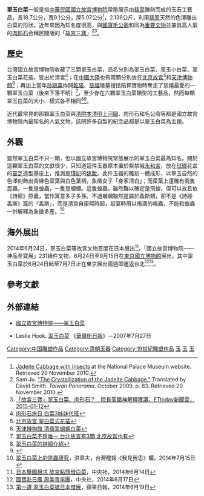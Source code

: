 {{Infobox artwork
| image_file = Jadeite Cabbage.jpg
| painting_alignment = right
| image_size         = 250px
| title              =翠玉白菜
| artist             = 未知
| year               = 19世紀
| height_metric      = 18.7
| width_metric       = 9.1 
| museum             = {{ROC}}[[國立故宮博物院|國立故宮博物院]]
| coordinates        = 
| owner              = [[光緒帝|清德宗]]之[[瑾妃|瑾妃]]（嫁妝）
|medium=[[翡翠|翠玉]]雕刻|length_metric=5.07|weight=2.136kg|other_language_1=[[English_language|English]]|other_title_1=Jadeite Cabbage|url=[https://digitalarchive.npm.gov.tw/Antique/Content?uid=3&Dept=U 國立故宮博物院器物典藏資料檢索系統]|catalog=|designation=清 翠玉白菜|accession=故玉002103N000000000}}
'''翠玉白菜'''一般是指[[中華民國|中華民國]][[國立故宮博物院|國立故宮博物院]]常態展示由[[翡翠|翡翠]]雕刻而成的玉石工藝品，長18.7公分，寬9.1公分，厚5.07公分<ref name="Palace">[http://www.npm.gov.tw/en/collection/selections_02.htm?docno=867&catno=16&pageno=2 Jadeite Cabbage with Insects] {{Wayback|url=http://www.npm.gov.tw/en/collection/selections_02.htm?docno=867&catno=16&pageno=2 |date=20081201033441 }} at the National Palace Museum website. Retrieved 20 November 2010.</ref>，2.136公斤，利用[[翡翠|翡翠]]天然的色澤雕出白菜的形狀。近年來因為知名度很高，與[[中華民國國寶|國寶]][[毛公鼎|毛公鼎]]和同為[[中華民國重要古物|重要文物]]並兼具高人氣的[[肉形石|肉形石]]合稱民間版的「[[故宮三寶|故宮三寶]]」<ref name="Ju">Sam Ju. [http://www.taiwan-panorama.com/en/show_issue.php?id=2009109810083e.txt&table=2&h1=Art%20and%20Culture&h2=Museums "The Crystallization of the Jadeite Cabbage."] {{Wayback|url=http://www.taiwan-panorama.com/en/show_issue.php?id=2009109810083e.txt&table=2&h1=Art%20and%20Culture&h2=Museums |date=20160815021759 }} Translated by David Smith. ''Taiwan Panorama''. October 2009. p. 83. Retrieved 20 November 2010.</ref><ref>[https://www.ettoday.net/news/20150112/450135.htm 「故宮三寶」翠玉白菜、肉形石？　院長答錯神解釋獲讚，ETtoday新聞雲，2015-01-12]</ref>。

== 歷史 ==
台灣國立故宮博物院收藏了三顆翠玉白菜，品名分別為翠玉白菜、翠玉小白菜、翠玉白菜花插，皆出於清宮<ref>[https://archive.is/20161101154110/udn.com/news/story/7043/484305-肉形石旅日-白菜3姊妹代班 肉形石旅日 白菜3姊妹代班]</ref>；在[[中國大陸|中國大陸]]也有兩顆分別放在[[北京故宮|北京故宮]]<ref>[http://www.dpm.org.cn/collection/jade/230774.html 北京故宮 翠白菜式花插]</ref>和[[天津博物馆|天津博物館]]<ref>[http://www.tjbwg.com/cn/collectionInfo.aspx?Id=2630 天津博物館 清翡翠蝈蝈白菜]</ref>；再加上當年[[孙殿英|孙殿英]]炸開[[乾隆|乾隆]]、[[慈禧|慈禧]]陵墓搜括陪葬寶物時奪走了慈禧最愛的一顆翠玉白菜（後來下落不明）<ref>[http://city.udn.com/55568/2141952 翠玉白菜不是唯一 台北故宮有3顆 北京故宮也有]</ref>，至少存在六顆翠玉白菜類型的工藝品，然而每顆翠玉白菜的大小、樣式各不相同<ref>[http://myswallownet.pixnet.net/blog/post/30844527-%E7%BF%A0%E7%8E%89%E7%99%BD%E8%8F%9C-%E2%86%92-%E5%9C%A8%E6%B8%85%E6%9C%9D%E6%98%AF%E3%80%8C%E5%A5%B9%E3%80%8D%E7%9A%84%E5%AB%81%E5%A6%9D 翠玉白菜的詳細介紹]</ref><ref>{{Cite web |url=http://www.cdnews.com.tw/cdnews_site/docDetail.jsp?coluid=121&docid=102497434 |title=故宮3顆翠玉白菜 大小不一 |access-date=2016-06-30 |archive-url=https://web.archive.org/web/20160823014621/http://www.cdnews.com.tw/cdnews_site/docDetail.jsp?coluid=121&docid=102497434 |archive-date=2016-08-23 |dead-url=yes }}</ref>。

近代最常見的那顆翠玉白菜與[[清明上河圖#清院本|清院本清明上河圖]]、肉形石和毛公鼎等都是國立故宮博物院內最知名的人氣文物，該院許多自製的紀念品都是以翠玉白菜為主題。

== 外觀 ==
雖然翠玉白菜不只一顆，但以國立故宮博物院常態展示的翠玉白菜最為知名。關於這顆翠玉白菜的文獻很少，只知道這件玉器原本置於紫禁城[[永和宮|永和宮]]，放在[[搪瓷|琺瑯]]花盆的[[靈芝|靈芝]]造型基座上，推測是[[瑾妃|瑾妃]]的[[嫁妝|嫁妝]]。此件玉器的雕刻一體成形，以翠玉自然的色澤刻飾出青綠色菜葉與白色葉柄，象徵女子「身家清白」；而菜葉上還雕有兩隻昆蟲，一隻是蝗蟲，一隻是蟈蟈。這隻蝗蟲，雖然難以確定是飛蝗，但可以故且依《詩經》原義，當作寓意多子多孫。不過蟈蟈雖然是屬於螽斯類，卻不是《詩經‧螽斯》篇的「螽斯」，而是清宮自康熙時起，設宴時用以侑酒的鳴蟲，不能和蝗蟲一併解釋為象徵多產。<ref>[http://anntw.com/articles/20140716-hkik 翠玉白菜上的昆蟲研究]，洪章夫，台灣醒報《我見我思》欄，2014年7月15日</ref>

== 海外展出 ==
2014年6月24日，翠玉白菜等故宮文物首度在日本展出<ref>[http://www.cna.com.tw/news/firstnews/201406140052-1.aspx 日本舉國相求 故宮點頭借白菜]，中央社，2014年6月14日</ref>。「國立故宮博物院——神品至寶展」231組件文物，6月24日至9月15日在[[東京國立博物館|東京國立博物館]]展出，其中翠玉白菜於6月24日起至7月7日止在東京展出兩週即運返台北<ref>[http://www.cna.com.tw/news/firstnews/201406175005-1.aspx 國寶赴日展 周美青率團]，中央社，2014年6月17日</ref><ref>[http://www.appledaily.com.tw/appledaily/article/headline/20140619/35903844/%E7%AC%AC%E4%B8%80%E9%81%AD%E7%BF%A0%E7%8E%89%E7%99%BD%E8%8F%9C%E6%8A%B5%E6%97%A5%E6%9C%AC%E5%80%9F%E5%B1%95 第一遭 翠玉白菜抵日本借展]，蘋果日報，2014年6月19日</ref>。

== 參考文獻 ==
{{Reflist|2}}

==外部連結==
* {{zh-hant}}[http://www.npm.gov.tw/zh-tw/collection/selections_02.htm?catno=16&docno=267&pageno=2&fp=true 國立故宮博物院——翠玉白菜]
* Leslie Hook. [http://online.wsj.com/article/SB118549131061379569.html 翠玉白菜] 《[[華爾街日報|華爾街日報]]》－2007年7月27日

[[Category:中国雕塑作品|Category:中国雕塑作品]]
[[Category:清朝玉器|Category:清朝玉器]]
[[Category:19世紀雕塑作品|Category:19世紀雕塑作品]]
[[Category:國立故宮博物院重要古物類藏品|玉]]
[[Category:國立故宮博物院藝術作品|玉]]
[[Category:國立故宮博物院儀禮器物|玉]]